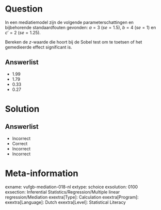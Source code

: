 Question
========
  
In een mediatiemodel zijn de volgende parameterschattingen en bijbehorende standaardfouten gevonden: $a = 3$ ($se = 1.5$), $b = 4$ ($se = 1$) en $c' = 2$ ($se = 1.25$).

Bereken de *z*-waarde die hoort bij de Sobel test om te toetsen of het gemedieerde effect significant is.
  
Answerlist
----------
* 1.99
* 1.79
* 0.33
* 0.27

Solution
========

Answerlist
----------
* Incorrect
* Correct
* Incorrect
* Incorrect

Meta-information
================
exname: vufgb-mediation-018-nl
extype: schoice
exsolution: 0100
exsection: Inferential Statistics/Regression/Multiple linear regression/Mediation
exextra[Type]: Calculation
exextra[Program]: 
exextra[Language]: Dutch
exextra[Level]: Statistical Literacy